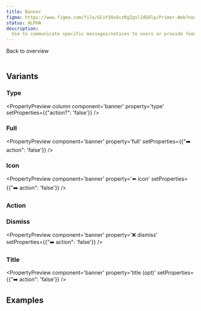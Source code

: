 ```yaml
---
title: Banner
figma: https://www.figma.com/file/GCvY3Qv8czRgZgvl1dG6lp/Primer-Web?node-id=20023%3A74508&t=Dal6NmaXAewUCf34-1
status: ALPHA
description:
  Use to communicate specific messages/notices to users or provide feedback as the result of an action.
---
```


<Link href="/figma/components">Back to overview</Link>
<br />
<br />

## Variants

<PropertyOverview component='banner' />

### Type

<PropertyPreview column component='banner' property='type' setProperties={{"action?": 'false'}} />

### Full

<PropertyPreview component='banner' property='full' setProperties={{"➡️ action": 'false'}} />

### Icon

<PropertyPreview component='banner' property='⬅️ icon' setProperties={{"➡️ action": 'false'}} />

### Action

<PropertyPreview component='banner' property='➡️ action' />

### Dismiss

<PropertyPreview component='banner' property='❌ dismiss' setProperties={{"➡️ action": 'false'}} />

### Title

<PropertyPreview component='banner' property='title (opt)' setProperties={{"➡️ action": 'false'}} />

## Examples

<Examples component='banner' />

